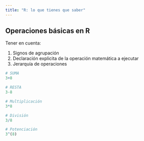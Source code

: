```yaml
---
title: "R: lo que tienes que saber"
---
```


## Operaciones básicas en R

Tener en cuenta:

1. Signos de agrupación
2. Declaración explicita de la operación matemática a ejecutar
3. Jerarquía de operaciones

```r
# SUMA
3+8

# RESTA
3-8

# Multiplicación
3*8

# División
3/8

# Potenciación
3^(8)

```
